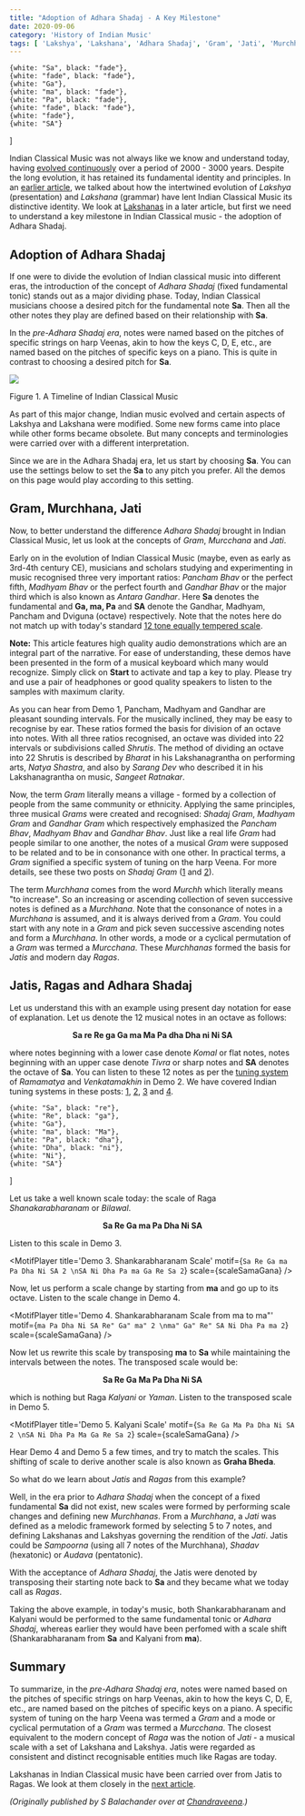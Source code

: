 ```yaml
---
title: "Adoption of Adhara Shadaj - A Key Milestone"
date: 2020-09-06
category: 'History of Indian Music'
tags: [ 'Lakshya', 'Lakshana', 'Adhara Shadaj', 'Gram', 'Jati', 'Murchhana']
---
```



    {white: "Sa", black: "fade"},
    {white: "fade", black: "fade"},
    {white: "Ga"},
    {white: "ma", black: "fade"},
    {white: "Pa", black: "fade"},
    {white: "fade", black: "fade"},
    {white: "fade"},
    {white: "SA"}
]

Indian Classical Music was not always like we know and understand today, having [evolved continuously](/learn/historical-milestones/) over a period of 2000 - 3000 years. Despite the long evolution, it has retained its fundamental identity and principles. In an [earlier article](/learn/what-is-classical/), we talked about how the intertwined evolution of
*Lakshya*
(presentation) and
*Lakshana*
(grammar) have lent Indian Classical Music its distinctive identity. We look at [Lakshanas](/learn/grammar-of-music/) in a later article, but first we need to understand a key milestone in Indian Classical music - the adoption of Adhara Shadaj.

## Adoption of Adhara Shadaj

If one were to divide the evolution of Indian classical music into different eras, the introduction of the concept of
*Adhara Shadaj*
(fixed fundamental tonic) stands out as a major dividing phase. Today, Indian Classical musicians choose a desired pitch for the fundamental note **Sa**. Then all the other notes they play are defined based on their relationship with **Sa**.

In the
*pre-Adhara Shadaj era*,
notes were named based on the pitches of specific strings on harp Veenas, akin to how the keys C, D, E, etc., are named based on the pitches of specific keys on a piano. This is quite in contrast to choosing a desired pitch for **Sa**.

![](./adhara-shadaj.png)

<FigCaption>
Figure 1. A Timeline of Indian Classical Music
</FigCaption>

As part of this major change, Indian music evolved and certain aspects of Lakshya and Lakshana were modified. Some new forms came into place while other forms became obsolete. But many concepts and terminologies were carried over with a different interpretation.

Since we are in the Adhara Shadaj era, let us start by choosing **Sa**. You can use the settings below to set the **Sa** to any pitch you prefer. All the demos on this page would play according to this setting.

<CommonPitch />

## Gram, Murchhana, Jati

Now, to better understand the difference
*Adhara Shadaj*
brought in Indian Classical Music, let us look at the concepts of
*Gram*,
*Murcchana*
and
*Jati*.

Early on in the evolution of Indian Classical Music (maybe, even as early as 3rd-4th century CE), musicians and scholars studying and experimenting in music recognised three very important ratios:
*Pancham Bhav*
or the perfect fifth,
*Madhyam Bhav*
or the perfect fourth and
*Gandhar Bhav*
or the major third which is also known as
*Antara Gandhar*.
Here **Sa** denotes the fundamental and **Ga, ma, Pa** and **SA** denote the Gandhar, Madhyam, Pancham and Dviguna (octave) respectively. Note that the notes here do not match up with today's standard [12 tone equally tempered scale](https://en.wikipedia.org/wiki/12_equal_temperament).

<ScalePlayer title='Demo 1. Basic Intervals' noteSpec={notesBasicIntervals} scale={scaleBasicIntervals} />

<Notice>

**Note:** This article features high quality audio demonstrations which are an integral part of the narrative. For ease of understanding, these demos have been presented in the form of a musical keyboard which many would recognize. Simply click on **Start** to activate and tap a key to play. Please try and use a pair of headphones or good quality speakers to listen to the samples with maximum clarity.
</Notice>

As you can hear from Demo 1, Pancham, Madhyam and Gandhar are pleasant sounding intervals. For the musically inclined, they may be easy to recognise by ear. These ratios formed the basis for division of an octave into notes. With all three ratios recognised, an octave was divided into 22 intervals or subdivisions called
*Shrutis*.
The method of dividing an octave into 22 Shrutis is described by
*Bharat*
in his Lakshanagrantha on performing arts,
*Natya Shastra*,
and also by
*Sarang Dev*
who described it in his Lakshanagrantha on music,
*Sangeet Ratnakar*.

Now, the term
*Gram*
literally means a village - formed by a collection of people from the same community or ethnicity. Applying the same principles, three musical
*Grams*
were created and recognised:
*Shadaj Gram*,
*Madhyam Gram*
and
*Gandhar Gram*
which respectively emphasized the
*Pancham Bhav*,
*Madhyam Bhav*
and
*Gandhar Bhav*.
Just like a real life
*Gram*
had people similar to one another, the notes of a musical
*Gram*
were supposed to be related and to be in consonance with one other. In practical terms, a
*Gram*
signified a specific system of tuning on the harp Veena. For more details, see these two posts on
*Shadaj Gram*
([1](/learn/tuningsystems-2/) and [2](/learn/tuningsystems-3/)).

The term
*Murchhana*
comes from the word
*Murchh*
which literally means "to increase". So an increasing or ascending collection of seven successive notes is defined as a
*Murchhana*.
Note that the consonance of notes in a
*Murchhana*
is assumed, and it is always derived from a
*Gram*.
You could start with any note in a
*Gram*
and pick seven successive ascending notes and form a
*Murchhana*.
In other words, a mode or a cyclical permutation of a
*Gram*
was termed a
*Murcchana*.
These
*Murchhanas*
formed the basis for
*Jatis*
and modern day
*Ragas*.

## Jatis, Ragas and Adhara Shadaj

Let us understand this with an example using present day notation for ease of explanation. Let us denote the 12 musical notes in an octave as follows:

<center>

**Sa re Re ga Ga ma Ma Pa dha Dha ni Ni SA**
</center>

where notes beginning with a lower case denote
*Komal*
or flat notes, notes beginning with an upper case denote
*Tivra*
or sharp notes and **SA** denotes the octave of **Sa**. You can listen to these 12 notes as per the [tuning system](/learn/tuningsystems-4/) of
*Ramamatya*
and
*Venkatamakhin*
in Demo 2. We have covered Indian tuning systems in these posts: [1](/learn/tuningsystems-1/), [2](/learn/tuningsystems-2/), [3](/learn/tuningsystems-3/) and [4](/learn/tuningsystems-4/).

    {white: "Sa", black: "re"},
    {white: "Re", black: "ga"},
    {white: "Ga"},
    {white: "ma", black: "Ma"},
    {white: "Pa", black: "dha"},
    {white: "Dha", black: "ni"},
    {white: "Ni"},
    {white: "SA"}
]

<ScalePlayer title='Demo 2. Venkatamakhin-Ramamatya Tuning' noteSpec={noteSpec} scale={scaleSamaGana} />

Let us take a well known scale today: the scale of Raga
*Shanakarabharanam*
or
*Bilawal*. 

<center>

**Sa Re Ga ma Pa Dha Ni SA**
</center>

Listen to this scale in Demo 3.

<MotifPlayer title='Demo 3. Shankarabharanam Scale' motif={`Sa Re Ga ma Pa Dha Ni SA 2 \nSA Ni Dha Pa ma Ga Re Sa 2`} scale={scaleSamaGana} />

Now, let us perform a scale change by starting from **ma** and go up to its octave. Listen to the scale change in Demo 4.

<MotifPlayer title='Demo 4. Shankarabharanam Scale from ma to ma"' motif={`ma Pa Dha Ni SA Re" Ga" ma" 2 \nma" Ga" Re" SA Ni Dha Pa ma 2`} scale={scaleSamaGana} />

Now let us rewrite this scale by transposing **ma** to **Sa** while maintaining the intervals between the notes. The transposed scale would be:

<center>

**Sa Re Ga Ma Pa Dha Ni SA**
</center>

which is nothing but Raga
*Kalyani*
or
*Yaman*.
Listen to the transposed scale in Demo 5.

<MotifPlayer title='Demo 5. Kalyani Scale' motif={`Sa Re Ga Ma Pa Dha Ni SA 2 \nSA Ni Dha Pa Ma Ga Re Sa 2`} scale={scaleSamaGana} />

Hear Demo 4 and Demo 5 a few times, and try to match the scales. This shifting of scale to derive another scale is also known as **Graha Bheda**.

So what do we learn about
*Jatis*
and
*Ragas*
from this example?

Well, in the era prior to
*Adhara Shadaj*
when the concept of a fixed fundamental **Sa** did not exist, new scales were formed by performing scale changes and defining new
*Murchhanas*.
From a
*Murchhana*,
a
*Jati*
was defined as a melodic framework formed by selecting 5 to 7 notes, and defining Lakshanas and Lakshyas governing the rendition of the
*Jati*.
Jatis could be
*Sampoorna*
(using all 7 notes of the Murchhana),
*Shadav*
(hexatonic) or
*Audava*
(pentatonic).

With the acceptance of
*Adhara Shadaj*,
the Jatis were denoted by transposing their starting note back to **Sa** and they became what we today call as
*Ragas*.

Taking the above example, in today's music, both Shankarabharanam and Kalyani would be performed to the same fundamental tonic or
*Adhara Shadaj*,
whereas earlier they would have been perfomed with a scale shift (Shankarabharanam from **Sa** and Kalyani from **ma**).

## Summary

To summarize, in the
*pre-Adhara Shadaj era*,
notes were named based on the pitches of specific strings on harp Veenas, akin to how the keys C, D, E, etc., are named based on the pitches of specific keys on a piano. A specific system of tuning on the harp Veena was termed a
*Gram*
and a mode or cyclical permutation of a
*Gram*
was termed a
*Murcchana*.
The closest equivalent to the modern concept of
*Raga*
was the notion of
*Jati* -
a musical scale with a set of Lakshana and Lakshya. Jatis were regarded as consistent and distinct recognisable entities much like Ragas are today.

Lakshanas in Indian Classical music have been carried over from Jatis to Ragas. We look at them closely in the [next article](/learn/grammar-of-music/).

*(Originally published by S Balachander over at [Chandraveena](https://www.chandraveena.com/blog/grammar-of-music/).)*
